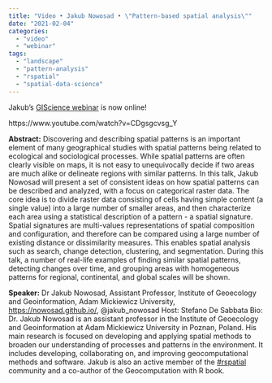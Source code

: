 ```yaml
---
title: "Video • Jakub Nowosad • \"Pattern-based spatial analysis\""
date: "2021-02-04"
categories: 
  - "video"
  - "webinar"
tags: 
  - "landscape"
  - "pattern-analysis"
  - "rspatial"
  - "spatial-data-science"
---
```


Jakub's [GIScience webinar](https://geoinfo.science/webinars/) is now online!

https://www.youtube.com/watch?v=CDgsgcvsg\_Y

**Abstract:** Discovering and describing spatial patterns is an important element of many geographical studies with spatial patterns being related to ecological and sociological processes. While spatial patterns are often clearly visible on maps, it is not easy to unequivocally decide if two areas are much alike or delineate regions with similar patterns. In this talk, Jakub Nowosad will present a set of consistent ideas on how spatial patterns can be described and analyzed, with a focus on categorical raster data. The core idea is to divide raster data consisting of cells having simple content (a single value) into a large number of smaller areas, and then characterize each area using a statistical description of a pattern - a spatial signature. Spatial signatures are multi-values representations of spatial composition and configuration, and therefore can be compared using a large number of existing distance or dissimilarity measures. This enables spatial analysis such as search, change detection, clustering, and segmentation. During this talk, a number of real-life examples of finding similar spatial patterns, detecting changes over time, and grouping areas with homogeneous patterns for regional, continental, and global scales will be shown.

**Speaker:** Dr Jakub Nowosad, Assistant Professor, Institute of Geoecology and Geoinformation, Adam Mickiewicz University, [https://nowosad.github.io/](https://www.youtube.com/redirect?event=video_description&redir_token=QUFFLUhqa21xZEZwYXh3T3Y3T0h6UDV0a3hkNTRiRzVad3xBQ3Jtc0trTy1JVGd6SUZScDRTTEthbVp3OHNHR19RZVFqR3RhVURfR3lVaUFLbDF6ZU5FdXNfNE1ZSkZsT0JLSjdsMG12clN2OUtMYnQ2d2k2WXJkM0kyY2VaeUxSMmlwVzdFZktORnR0elR4SmlsY1ZjMVpGRQ&q=https%3A%2F%2Fnowosad.github.io%2F)​, @jakub\_nowosad Host: Stefano De Sabbata Bio: Dr. Jakub Nowosad is an assistant professor in the Institute of Geoecology and Geoinformation at Adam Mickiewicz University in Poznan, Poland. His main research is focused on developing and applying spatial methods to broaden our understanding of processes and patterns in the environment. It includes developing, collaborating on, and improving geocomputational methods and software. Jakub is also an active member of the [#rspatial](https://www.youtube.com/hashtag/rspatial)​ community and a co-author of the Geocomputation with R book.
